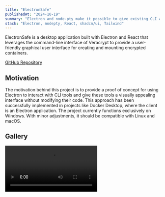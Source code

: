```yaml
---
title: "ElectronSafe"
publishedAt: "2024-10-19"
summary: "Electron and node-pty make it possible to give existing CLI apps a new look using web apps."
stack: "Electron, nodepty, React, shadcn/ui, Tailwind"
---
```


ElectronSafe is a desktop application built with Electron and React that leverages the command-line interface of Veracrypt to provide a user-friendly graphical user interface for creating and mounting encrypted containers.

[GitHub Repository](https://github.com/galletafromjell666/electronSafe)

## Motivation
The motivation behind this project is to provide a proof of concept for using Electron to interact with CLI tools and give these tools a visually appealing interface without modifying their code. This approach has been successfully implemented in projects like Docker Desktop, where the client is an Electron application. The project currently functions exclusively on Windows. With minor adjustments, it should be compatible with Linux and macOS.

## Gallery
<Video src="https://github.com/galletafromjell666/electronSafe/raw/refs/heads/assets/2024-10-19_16-40-24.mov"/>


<Image
  alt="Create container view"
  src="https://raw.githubusercontent.com/galletafromjell666/electronSafe/bc051c57767357ba58e50135fbadaf10227e8771/create-1.png"
/>

## Technologies
- React
- Typescript
- nodepty: Utilized for spawning and controlling a terminal within the Node.js environment. It allows the creation of a pseudo-terminal (pty) that can be programmatically read from and written to, enabling direct interaction with command-line tools.
- Electron: Empowers the development of cross-platform desktop applications using JavaScript. By leveraging Electron's main process, we interface with nodepty for terminal operations. Inter-process communication (IPC) events are used to transmit data to the renderer process, where React handles the dynamic UI rendering.
- Tailwind CSS: A highly configurable, utility-first CSS framework that accelerates the styling process by providing low-level utility classes directly in the markup.
- shadcn: A robust component library that offers a collection of accessible, pre-styled components, enhancing the UI development with consistent design patterns and best practices.
- Vite

## Development 77
Running node-pty and Electron requires additional dependencies beyond a Node.js installation. The document specifies the versions I am using, but you can experiment with newer ones.

### Python 
Python is required, you can install Python from the Microsoft Store, the project was built with [Python 3.12](https://www.microsoft.com/store/productId/9NCVDN91XZQP?ocid=pdpshare)

### Windows SDK
`Desktop Development with C++` and `MSVC v143 - VS 2022 C++ x64/x86 Spectre-mitigated libs (Latest)` are required, those can be installed using the [Visual Studio Installer](https://developer.microsoft.com/en-us/windows/downloads/windows-sdk/)

.vsconfig
```json
{
  "version": "1.0",
  "components": [
    "Microsoft.VisualStudio.Component.Roslyn.Compiler",
    "Microsoft.Component.MSBuild",
    "Microsoft.VisualStudio.Component.CoreBuildTools",
    "Microsoft.VisualStudio.Workload.MSBuildTools",
    "Microsoft.VisualStudio.Component.Windows10SDK",
    "Microsoft.VisualStudio.Component.VC.CoreBuildTools",
    "Microsoft.VisualStudio.Component.VC.Tools.x86.x64",
    "Microsoft.VisualStudio.Component.VC.Redist.14.Latest",
    "Microsoft.VisualStudio.Component.Windows11SDK.22621",
    "Microsoft.VisualStudio.Component.VC.CMake.Project",
    "Microsoft.VisualStudio.Component.TestTools.BuildTools",
    "Microsoft.VisualStudio.Component.VC.ASAN",
    "Microsoft.VisualStudio.Component.TextTemplating",
    "Microsoft.VisualStudio.Component.VC.CoreIde",
    "Microsoft.VisualStudio.ComponentGroup.NativeDesktop.Core",
    "Microsoft.VisualStudio.Workload.VCTools",
    "Microsoft.VisualStudio.Component.VC.Runtimes.x86.x64.Spectre"
  ],
  "extensions": []
}
```

Clone the project
```bash
git clone https://github.com/galletafromjell666/electronSafe.git
```

Move inside the project
```bash
cd electronSafe
```

Install modules 
```bash
npm install
```

Rebuild native Node.JS modules against the version that Electron is using
```bash
.\node_modules\.bin\electron-rebuild.cmd
```

Run
```bash
npm run dev
```